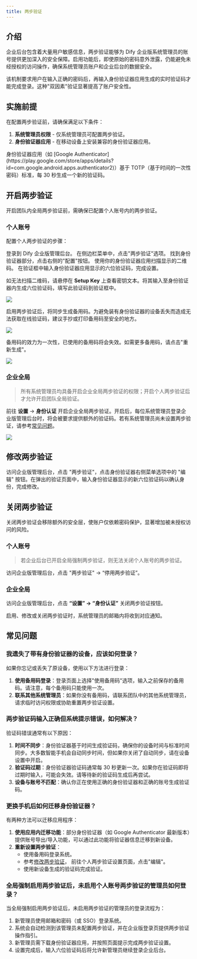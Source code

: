```yaml
---
title: 两步验证
---
```


## 介绍

企业后台包含着大量用户敏感信息，两步验证能够为 Dify 企业版系统管理员的账号提供更加深入的安全保障。启用功能后，即使原始的密码意外泄露，仍能避免未经授权的访问操作，确保系统管理员账户和企业后台的数据安全。

该机制要求用户在输入正确的密码后，再输入身份验证器应用生成的实时验证码才能完成登录。这种"双因素"验证显著提高了账户安全性。

## 实施前提

在配置两步验证前，请确保满足以下条件：

1. **系统管理员权限** - 仅系统管理员可配置两步验证。
2. **身份验证器应用** - 在移动设备上安装兼容的身份验证器应用。

<Info>
身份验证器应用（如 [Google Authenticator](https://play.google.com/store/apps/details?id=com.google.android.apps.authenticator2)）基于 TOTP（基于时间的一次性密码）标准，每 30 秒生成一个新的验证码。
</Info>

## 开启两步验证

开启团队内全局两步验证前，需确保已配置个人账号内的两步验证。

### 个人账号

配置个人两步验证的步骤：

<Steps>
  <Step title="访问管理后台">
    登录到 Dify 企业版管理后台。
  </Step>
  <Step title="打开两步验证设置">
    在侧边栏菜单中，点击"两步验证"选项。
  </Step>
  <Step title="配置身份验证器">
    找到身份验证器部分，点击右侧的"配置"按钮。
  </Step>
  <Step title="扫描二维码">
    使用你的身份验证器应用扫描显示的二维码。
  </Step>
  <Step title="输入验证码">
    在验证框中输入身份验证器应用显示的六位验证码，完成设置。
  </Step>
</Steps>

如无法扫描二维码，请悬停在 **Setup Key** 上查看密钥文本。将其输入至身份验证器内生成六位验证码，填写此验证码到验证框中。

![](https://assets-docs.dify.ai/2025/04/fd6b474384081f4079aa453c45c07562.png)

启用两步验证后，将同步生成备用码。为避免装有身份验证器的设备丢失而造成无法获取在线验证码，建议手抄或打印备用码至安全的地方。

![](https://assets-docs.dify.ai/2025/04/2c88c1492bf9a079df9ad4a25e1923ac.png)

备用码的效力为一次性，已使用的备用码将会失效。如需更多备用码，请点击"重新生成"。

![](https://assets-docs.dify.ai/2025/04/8313cf497c66cfef7dee2a4ae816c32b.png)

### 企业全局

> 所有系统管理员均具备开启企业全局两步验证的权限；开启个人两步验证后才允许开启团队全局验证。

前往 **设置** → **身份认证** 开启企业全局两步验证。开启后，每位系统管理员登录企业版管理后台时，将会被要求提供额外的验证码。若有系统管理员尚未设置两步验证，请参考[常见问题](#全局强制启用两步验证后，未启用个人账号两步验证的管理员如何登录？)。

![](https://assets-docs.dify.ai/2025/04/1271b3b0e39558465dbb79b17d1a9721.png)

## 修改两步验证

访问企业版管理后台，点击 "两步验证"，点击身份验证器右侧菜单选项中的 "编辑" 按钮。在弹出的验证页面中，输入身份验证器显示的新六位验证码以确认身份，完成修改。

## 关闭两步验证

<Warning>
关闭两步验证会移除额外的安全层，使账户仅依赖密码保护，显著增加被未授权访问的风险。
</Warning>

### 个人账号

> 若企业后台已开启全局强制两步验证，则无法关闭个人账号的两步验证。

访问企业版管理后台，点击 "两步验证" → “停用两步验证”。

### 企业全局

访问企业版管理后台，点击 **“设置” → “身份认证”** 关闭两步验证按钮。

<Note>
    启用、修改或关闭两步验证时，系统管理员的邮箱内将收到对应通知。
</Note>

## 常见问题

### 我遗失了带有身份验证器的设备，应该如何登录？

如果你忘记或丢失了原设备，使用以下方法进行登录：

1. **使用备用码登录**：登录页面上选择"使用备用码"选项，输入之前保存的备用码。请注意，每个备用码只能使用一次。
2. **联系其他系统管理员**：如果你没有备用码，请联系团队中的其他系统管理员，请求临时访问权限或协助重置两步验证设置。

### 两步验证码输入正确但系统提示错误，如何解决？

验证码错误通常有以下原因：

1. **时间不同步**：身份验证器基于时间生成验证码，确保你的设备时间与标准时间同步。大多数智能手机会自动同步时间，但如果你关闭了自动同步，请在设备设置中开启。
2. **验证码过期**：身份验证器验证码通常每 30 秒更新一次。如果你在验证码即将过期时输入，可能会失效。请等待新的验证码生成后再尝试。
3. **设备与账号不匹配**：确认你正在使用正确的身份验证器和正确的账号生成验证码。

### 更换手机后如何迁移身份验证器？

有两种方法可以迁移应用程序：

1. **使用应用内迁移功能**：部分身份验证器（如 Google Authenticator 最新版本）提供账号导出/导入功能，可以通过此功能将验证器信息迁移到新设备。
2. **重新设置两步验证**：
   - 使用备用码登录系统。
   - 参考[修改两步验证](#修改两步验证)， 前往个人两步验证设置页面，点击"编辑"。
   - 使用新设备生成的验证码完成验证。

### 全局强制启用两步验证后，未启用个人账号两步验证的管理员如何登录？

当全局强制启用两步验证后，未启用两步验证的管理员的登录流程为：

1. 新管理员使用邮箱和密码（或 SSO）登录系统。
2. 系统会自动检测到该管理员未配置两步验证，并在企业版登录页提供两步验证操作指引。
3. 新管理员需下载身份验证器应用，并按照页面提示完成两步验证设置。
4. 设置完成后，输入六位验证码后将允许新管理员继续登录企业后台。
